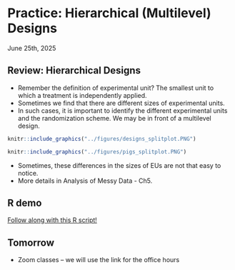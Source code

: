 # Practice: Hierarchical (Multilevel) Designs 
June 25th, 2025  

## Review: Hierarchical Designs 

- Remember the definition of experimental unit? The smallest unit to which a treatment is independently applied. 
- Sometimes we find that there are different sizes of experimental units. 
- In such cases, it is important to identify the different experimental units and the randomization scheme. We may be in front of a multilevel design. 

```r
knitr::include_graphics("../figures/designs_splitplot.PNG")
```

```r
knitr::include_graphics("../figures/pigs_splitplot.PNG")
```

- Sometimes, these differences in the sizes of EUs are not that easy to notice.  
- More details in Analysis of Messy Data - Ch5. 

## R demo 

[Follow along with this R script!](../scripts/06252025_splitplot1.Rmd)

## Tomorrow  

- Zoom classes -- we will use the link for the office hours 

